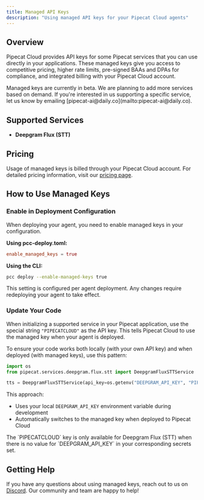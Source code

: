 ```yaml
---
title: Managed API Keys
description: "Using managed API keys for your Pipecat Cloud agents"
---
```


## Overview

Pipecat Cloud provides API keys for some Pipecat services that you can use directly in your applications. These managed keys give you access to competitive pricing, higher rate limits, pre-signed BAAs and DPAs for compliance, and integrated billing with your Pipecat Cloud account.

<Note>
  Managed keys are currently in beta. We are planning to add more services based
  on demand. If you're interested in us supporting a specific service, let us
  know by emailing [pipecat-ai@daily.co](mailto:pipecat-ai@daily.co).
</Note>

## Supported Services

- **Deepgram Flux (STT)**

## Pricing

Usage of managed keys is billed through your Pipecat Cloud account. For detailed pricing information, visit our [pricing page](https://www.daily.co/pricing/pipecat-cloud/).

## How to Use Managed Keys

### Enable in Deployment Configuration

When deploying your agent, you need to enable managed keys in your configuration.

**Using pcc-deploy.toml:**

```toml
enable_managed_keys = true
```

**Using the CLI:**

```bash
pcc deploy --enable-managed-keys true
```

<Info>
  This setting is configured per agent deployment. Any changes require
  redeploying your agent to take effect.
</Info>

### Update Your Code

When initializing a supported service in your Pipecat application, use the special string `"PIPECATCLOUD"` as the API key. This tells Pipecat Cloud to use the managed key when your agent is deployed.

To ensure your code works both locally (with your own API key) and when deployed (with managed keys), use this pattern:

```python
import os
from pipecat.services.deepgram.flux.stt import DeepgramFluxSTTService

tts = DeepgramFluxSTTService(api_key=os.getenv("DEEPGRAM_API_KEY", "PIPECATCLOUD"))
```

This approach:

- Uses your local `DEEPGRAM_API_KEY` environment variable during development
- Automatically switches to the managed key when deployed to Pipecat Cloud

<Note>
  The `PIPECATCLOUD` key is only available for Deepgram Flux (STT) when there is
  no value for `DEEPGRAM_API_KEY` in your corresponding secrets set.
</Note>

## Getting Help

If you have any questions about using managed keys, reach out to us on [Discord](https://discord.gg/pipecat). Our community and team are happy to help!
